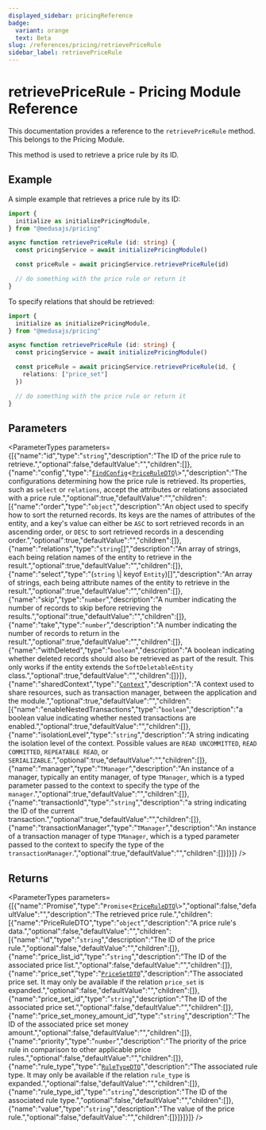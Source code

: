 ```yaml
---
displayed_sidebar: pricingReference
badge:
  variant: orange
  text: Beta
slug: /references/pricing/retrievePriceRule
sidebar_label: retrievePriceRule
---
```



# retrievePriceRule - Pricing Module Reference

This documentation provides a reference to the `retrievePriceRule` method. This belongs to the Pricing Module.

This method is used to retrieve a price rule by its ID.

## Example

A simple example that retrieves a price rule by its ID:

```ts
import { 
  initialize as initializePricingModule,
} from "@medusajs/pricing"

async function retrievePriceRule (id: string) {
  const pricingService = await initializePricingModule()

  const priceRule = await pricingService.retrievePriceRule(id)

  // do something with the price rule or return it
}
```

To specify relations that should be retrieved:

```ts
import { 
  initialize as initializePricingModule,
} from "@medusajs/pricing"

async function retrievePriceRule (id: string) {
  const pricingService = await initializePricingModule()

  const priceRule = await pricingService.retrievePriceRule(id, {
    relations: ["price_set"]
  })

  // do something with the price rule or return it
}
```

## Parameters

<ParameterTypes parameters={[{"name":"id","type":"`string`","description":"The ID of the price rule to retrieve.","optional":false,"defaultValue":"","children":[]},{"name":"config","type":"[`FindConfig`](../../interfaces/FindConfig.mdx)<[`PriceRuleDTO`](../../interfaces/PriceRuleDTO.mdx)\\>","description":"The configurations determining how the price rule is retrieved. Its properties, such as `select` or `relations`, accept the attributes or relations associated with a price rule.","optional":true,"defaultValue":"","children":[{"name":"order","type":"`object`","description":"An object used to specify how to sort the returned records. Its keys are the names of attributes of the entity, and a key's value can either be `ASC` to sort retrieved records in an ascending order, or `DESC` to sort retrieved records in a descending order.","optional":true,"defaultValue":"","children":[]},{"name":"relations","type":"`string`[]","description":"An array of strings, each being relation names of the entity to retrieve in the result.","optional":true,"defaultValue":"","children":[]},{"name":"select","type":"(`string` \\| keyof `Entity`)[]","description":"An array of strings, each being attribute names of the entity to retrieve in the result.","optional":true,"defaultValue":"","children":[]},{"name":"skip","type":"`number`","description":"A number indicating the number of records to skip before retrieving the results.","optional":true,"defaultValue":"","children":[]},{"name":"take","type":"`number`","description":"A number indicating the number of records to return in the result.","optional":true,"defaultValue":"","children":[]},{"name":"withDeleted","type":"`boolean`","description":"A boolean indicating whether deleted records should also be retrieved as part of the result. This only works if the entity extends the `SoftDeletableEntity` class.","optional":true,"defaultValue":"","children":[]}]},{"name":"sharedContext","type":"[`Context`](../../interfaces/Context.mdx)","description":"A context used to share resources, such as transaction manager, between the application and the module.","optional":true,"defaultValue":"","children":[{"name":"enableNestedTransactions","type":"`boolean`","description":"a boolean value indicating whether nested transactions are enabled.","optional":true,"defaultValue":"","children":[]},{"name":"isolationLevel","type":"`string`","description":"A string indicating the isolation level of the context. Possible values are `READ UNCOMMITTED`, `READ COMMITTED`, `REPEATABLE READ`, or `SERIALIZABLE`.","optional":true,"defaultValue":"","children":[]},{"name":"manager","type":"`TManager`","description":"An instance of a manager, typically an entity manager, of type `TManager`, which is a typed parameter passed to the context to specify the type of the `manager`.","optional":true,"defaultValue":"","children":[]},{"name":"transactionId","type":"`string`","description":"a string indicating the ID of the current transaction.","optional":true,"defaultValue":"","children":[]},{"name":"transactionManager","type":"`TManager`","description":"An instance of a transaction manager of type `TManager`, which is a typed parameter passed to the context to specify the type of the `transactionManager`.","optional":true,"defaultValue":"","children":[]}]}]} />

## Returns

<ParameterTypes parameters={[{"name":"Promise","type":"`Promise`<[`PriceRuleDTO`](../../interfaces/PriceRuleDTO.mdx)\\>","optional":false,"defaultValue":"","description":"The retrieved price rule.","children":[{"name":"PriceRuleDTO","type":"`object`","description":"A price rule's data.","optional":false,"defaultValue":"","children":[{"name":"id","type":"`string`","description":"The ID of the price rule.","optional":false,"defaultValue":"","children":[]},{"name":"price_list_id","type":"`string`","description":"The ID of the associated price list.","optional":false,"defaultValue":"","children":[]},{"name":"price_set","type":"[`PriceSetDTO`](../../interfaces/PriceSetDTO.mdx)","description":"The associated price set. It may only be available if the relation `price_set` is expanded.","optional":false,"defaultValue":"","children":[]},{"name":"price_set_id","type":"`string`","description":"The ID of the associated price set.","optional":false,"defaultValue":"","children":[]},{"name":"price_set_money_amount_id","type":"`string`","description":"The ID of the associated price set money amount.","optional":false,"defaultValue":"","children":[]},{"name":"priority","type":"`number`","description":"The priority of the price rule in comparison to other applicable price rules.","optional":false,"defaultValue":"","children":[]},{"name":"rule_type","type":"[`RuleTypeDTO`](../../interfaces/RuleTypeDTO.mdx)","description":"The associated rule type. It may only be available if the relation `rule_type` is expanded.","optional":false,"defaultValue":"","children":[]},{"name":"rule_type_id","type":"`string`","description":"The ID of the associated rule type.","optional":false,"defaultValue":"","children":[]},{"name":"value","type":"`string`","description":"The value of the price rule.","optional":false,"defaultValue":"","children":[]}]}]}]} />
